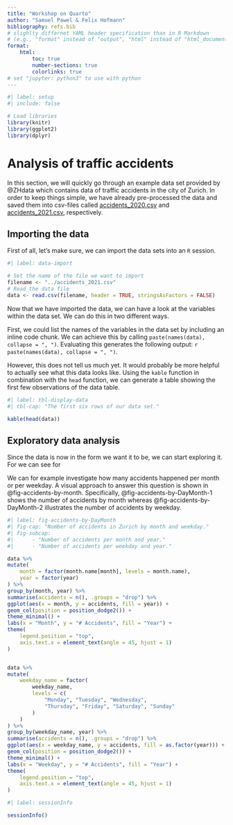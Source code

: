 ```yaml
---
title: "Workshop on Quarto"
author: "Samuel Pawel & Felix Hofmann"
bibliography: refs.bib
# slighlty differnet YAML header specification than in R Markdown
# (e.g., "format" instead of "output", "html" instead of "html_document")
format:
    html:
        toc: true
        number-sections: true
        colorlinks: true
# set "jupyter: python3" to use with python
---
```


<!-- R code chunks start as in R Markdown but different way to specify options  -->
```r
#| label: setup
#| include: false

# Load libraries
library(knitr)
library(ggplot2)
library(dplyr)
```

# Analysis of traffic accidents

In this section, we will quickly go through an example data set provided
by @ZHdata which contains data of traffic accidents in the city
of Zurich. In order to keep things simple, we have already pre-processed
the data and saved them into csv-files called
[accidents_2020.csv]() and [accidents_2021.csv](), respectively.

## Importing the data

First of all, let's make sure, we can import the data sets into an `R`
session.

```r
#| label: data-import

# Set the name of the file we want to import
filename <- "../accidents_2021.csv"
# Read the data file
data <- read.csv(filename, header = TRUE, stringsAsFactors = FALSE)
```

Now that we have imported the data, we can have a look at the variables
within the data set. We can do this in two different ways.

First, we could list the names of the variables in the data set by
including an inline code chunk. We can achieve this by calling
`paste(names(data), collapse = ", ")`. Evaluating this generates
the following output: `r paste(names(data), collapse = ", ")`.

However, this does not tell us much yet. It would probably be more
helpful to actually see what this data looks like. 
Using the `kable` function in combination with the `head` function,
we can generate a table showing the first few observations of
the data table.

```r
#| label: tbl-display-data
#| tbl-cap: "The first six rows of our data set."

kable(head(data))
```

## Exploratory data analysis

Since the data is now in the form we want it to be, we can start
exploring it. For we can see for

We can for example investigate how many accidents
happened per month or per weekday. A visual approach to answer
this question is shown in @fig-accidents-by-month.
Specifically, @fig-accidents-by-DayMonth-1 shows the number of
accidents by month whereas @fig-accidents-by-DayMonth-2 illustrates
the number of accidents by weekday.

```r
#| label: fig-accidents-by-DayMonth
#| fig-cap: "Number of accidents in Zurich by month and weekday."
#| fig-subcap:
#|      - "Number of accidents per month and year."
#|      - "Number of accidents per weekday and year."

data %>%
mutate(
    month = factor(month.name[month], levels = month.name),
    year = factor(year)
) %>%
group_by(month, year) %>%
summarise(accidents = n(), .groups = "drop") %>%
ggplot(aes(x = month, y = accidents, fill = year)) +
geom_col(position = position_dodge2()) +
theme_minimal() +
labs(x = "Month", y = "# Accidents", fill = "Year") +
theme(
    legend.position = "top",
    axis.text.x = element_text(angle = 45, hjust = 1)
)


data %>%
mutate(
    weekday_name = factor(
        weekday_name,
        levels = c(
            "Monday", "Tuesday", "Wednesday",
            "Thursday", "Friday", "Saturday", "Sunday"
        )
    )
) %>%
group_by(weekday_name, year) %>%
summarise(accidents = n(), .groups = "drop") %>%
ggplot(aes(x = weekday_name, y = accidents, fill = as.factor(year))) +
geom_col(position = position_dodge2()) +
theme_minimal() +
labs(x = "Weekday", y = "# Accidents", fill = "Year") +
theme(
    legend.position = "top",
    axis.text.x = element_text(angle = 45, hjust = 1)
)
```



```r
#| label: sessionInfo

sessionInfo()
```


